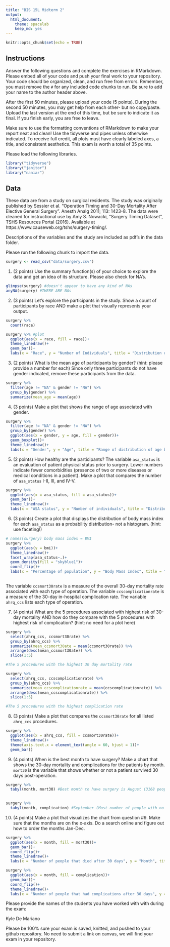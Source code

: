 ```yaml
---
title: "BIS 15L Midterm 2"
output:
  html_document: 
    theme: spacelab
    keep_md: yes
---
```


```r
knitr::opts_chunk$set(echo = TRUE)
```

## Instructions
Answer the following questions and complete the exercises in RMarkdown. Please embed all of your code and push your final work to your repository. Your code should be organized, clean, and run free from errors. Remember, you must remove the `#` for any included code chunks to run. Be sure to add your name to the author header above.  

After the first 50 minutes, please upload your code (5 points). During the second 50 minutes, you may get help from each other- but no copy/paste. Upload the last version at the end of this time, but be sure to indicate it as final. If you finish early, you are free to leave.

Make sure to use the formatting conventions of RMarkdown to make your report neat and clean! Use the tidyverse and pipes unless otherwise indicated. To receive full credit, all plots must have clearly labeled axes, a title, and consistent aesthetics. This exam is worth a total of 35 points. 

Please load the following libraries.
```r
library("tidyverse")
library("janitor")
library("naniar")
```

## Data
These data are from a study on surgical residents. The study was originally published by Sessier et al. “Operation Timing and 30-Day Mortality After Elective General Surgery”. Anesth Analg 2011; 113: 1423-8. The data were cleaned for instructional use by Amy S. Nowacki, “Surgery Timing Dataset”, TSHS Resources Portal (2016). Available at https://www.causeweb.org/tshs/surgery-timing/.

Descriptions of the variables and the study are included as pdf's in the data folder.  

Please run the following chunk to import the data.
```r
surgery <- read_csv("data/surgery.csv")
```

1. (2 points) Use the summary function(s) of your choice to explore the data and get an idea of its structure. Please also check for NA's.
```r
glimpse(surgery) #doesn't appear to have any kind of NAs
anyNA(surgery) #THERE ARE NAs
```

2. (3 points) Let's explore the participants in the study. Show a count of participants by race AND make a plot that visually represents your output.
```r
surgery %>% 
  count(race) 
```
```r
surgery %>% #plot
  ggplot(aes(x = race, fill = race))+
  theme_linedraw()+
  geom_bar()+
  labs(x = "Race", y = "Number of Individuals", title = "Distribution of the number of individuals by race")
```

3. (2 points) What is the mean age of participants by gender? (hint: please provide a number for each) Since only three participants do not have gender indicated, remove these participants from the data.
```r
surgery %>% 
  filter(age != "NA" & gender != "NA") %>% 
  group_by(gender) %>% 
  summarize(mean_age = mean(age))
```

4. (3 points) Make a plot that shows the range of age associated with gender.
```r
surgery %>% 
  filter(age != "NA" & gender != "NA") %>% 
  group_by(gender) %>%
  ggplot(aes(x = gender, y = age, fill = gender))+
  geom_boxplot()+
  theme_linedraw()+
  labs(x = "Gender", y = "Age", title = "Range of distribution of age by Gender")
```

5. (2 points) How healthy are the participants? The variable `asa_status` is an evaluation of patient physical status prior to surgery. Lower numbers indicate fewer comorbidities (presence of two or more diseases or medical conditions in a patient). Make a plot that compares the number of `asa_status` I-II, III, and IV-V.
```r
surgery %>% 
  ggplot(aes(x = asa_status, fill = asa_status))+
  geom_bar()+
  theme_linedraw()+
  labs(x = "ASA status", y = "Number of individuals", title = "Distribution of the number of individuals by ASA status")
```

6. (3 points) Create a plot that displays the distribution of body mass index for each `asa_status` as a probability distribution- not a histogram. (hint: use faceting!)
```r
# names(surgery) body mass index = BMI
surgery %>% 
  ggplot(aes(y = bmi))+
  theme_linedraw()+
  facet_wrap(asa_status~.)+
  geom_density(fill = "skyblue1")+
  coord_flip()+
  labs(x = "Percentage of population", y = "Body Mass Index", title = "Distribution of body mass index by ASA status")
  
```

The variable `ccsmort30rate` is a measure of the overall 30-day mortality rate associated with each type of operation. The variable `ccscomplicationrate` is a measure of the 30-day in-hospital complication rate. The variable `ahrq_ccs` lists each type of operation.  

7. (4 points) What are the 5 procedures associated with highest risk of 30-day mortality AND how do they compare with the 5 procedures with highest risk of complication? (hint: no need for a plot here)
```r
surgery %>% 
  select(ahrq_ccs, ccsmort30rate) %>% 
  group_by(ahrq_ccs) %>% 
  summarize(mean_ccsmort30ate = mean(ccsmort30rate)) %>% 
  arrange(desc(mean_ccsmort30ate)) %>% 
  slice(1:5)

#The 5 procedures with the highest 30 day mortality rate
```
```r
surgery %>% 
  select(ahrq_ccs, ccscomplicationrate) %>% 
  group_by(ahrq_ccs) %>% 
  summarize(mean_ccscomplicationrate = mean(ccscomplicationrate)) %>% 
  arrange(desc(mean_ccscomplicationrate)) %>% 
  slice(1:5)

#The 5 procedures with the highest complication rate
```

8. (3 points) Make a plot that compares the `ccsmort30rate` for all listed `ahrq_ccs` procedures.
```r
surgery %>% 
  ggplot(aes(x = ahrq_ccs, fill = ccsmort30rate))+
  theme_linedraw()+
  theme(axis.text.x = element_text(angle = 60, hjust = 1))+
  geom_bar()
```

9. (4 points) When is the best month to have surgery? Make a chart that shows the 30-day mortality and complications for the patients by month. `mort30` is the variable that shows whether or not a patient survived 30 days post-operation.
```r
surgery %>% 
  tabyl(month, mort30) #Best month to have surgery is August (3168 people did not die after 30 days and had some of the lowest number of deaths (9))
  
```
```r
surgery %>% 
  tabyl(month, complication) #September (Most number of people with no complications)
```

10. (4 points) Make a plot that visualizes the chart from question #9. Make sure that the months are on the x-axis. Do a search online and figure out how to order the months Jan-Dec.
```r
surgery %>% 
  ggplot(aes(x = month, fill = mort30))+
  geom_bar()+
  coord_flip()+
  theme_linedraw()+
  labs(x = "Number of people that died after 30 days", y = "Month", title = "30 Day Mortality rate by month")
```
```r
surgery %>% 
  ggplot(aes(x = month, fill = complication))+
  geom_bar()+
  coord_flip()+
  theme_linedraw()+
  labs(x = "Number of people that had complications after 30 days", y = "Month", title = "30 Day Complication rate by month")
```

Please provide the names of the students you have worked with with during the exam:

Kyle De Mariano

Please be 100% sure your exam is saved, knitted, and pushed to your github repository. No need to submit a link on canvas, we will find your exam in your repository.